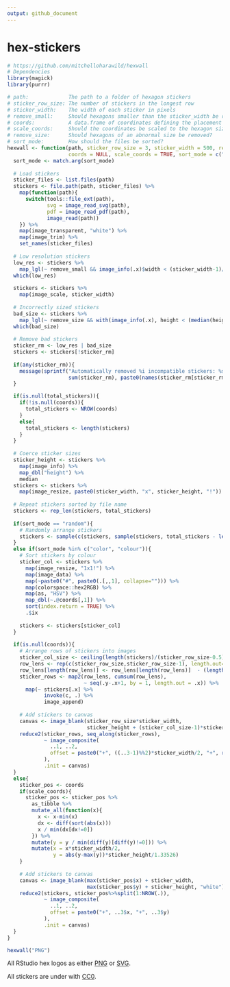 ```yaml
---
output: github_document
---
```


# hex-stickers
 
```r
# https://github.com/mitchelloharawild/hexwall
# Dependencies
library(magick)
library(purrr)

# path:             The path to a folder of hexagon stickers
# sticker_row_size: The number of stickers in the longest row
# sticker_width:    The width of each sticker in pixels
# remove_small:     Should hexagons smaller than the sticker_width be removed?
# coords:           A data.frame of coordinates defining the placement of hexagons
# scale_coords:     Should the coordinates be scaled to the hexagon size?
# remove_size:      Should hexagons of an abnormal size be removed?
# sort_mode:        How should the files be sorted?
hexwall <- function(path, sticker_row_size = 3, sticker_width = 500, remove_small = TRUE, total_stickers = NULL, remove_size = TRUE,
                    coords = NULL, scale_coords = TRUE, sort_mode = c("filename", "random", "color", "colour")){
  sort_mode <- match.arg(sort_mode)
  
  # Load stickers
  sticker_files <- list.files(path)
  stickers <- file.path(path, sticker_files) %>% 
    map(function(path){
      switch(tools::file_ext(path),
             svg = image_read_svg(path),
             pdf = image_read_pdf(path),
             image_read(path))
    }) %>%
    map(image_transparent, "white") %>%
    map(image_trim) %>%
    set_names(sticker_files)
  
  # Low resolution stickers
  low_res <- stickers %>%
    map_lgl(~ remove_small && image_info(.x)$width < (sticker_width-1)/2 && image_info(.x)$format != "svg")
  which(low_res)
  
  stickers <- stickers %>%
    map(image_scale, sticker_width)
  
  # Incorrectly sized stickers
  bad_size <- stickers %>%
    map_lgl(~ remove_size && with(image_info(.x), height < (median(height)-2) | height > (median(height) + 2)))
  which(bad_size)
  
  # Remove bad stickers
  sticker_rm <- low_res | bad_size
  stickers <- stickers[!sticker_rm]
  
  if(any(sticker_rm)){
    message(sprintf("Automatically removed %i incompatible stickers: %s",
                    sum(sticker_rm), paste0(names(sticker_rm[sticker_rm]), collapse = ", ")))
  }

  if(is.null(total_stickers)){
    if(!is.null(coords)){
      total_stickers <- NROW(coords)      
    }
    else{
      total_stickers <- length(stickers)
    }
  }
  
  # Coerce sticker sizes
  sticker_height <- stickers %>%
    map(image_info) %>%
    map_dbl("height") %>%
    median
  stickers <- stickers %>%
    map(image_resize, paste0(sticker_width, "x", sticker_height, "!"))
  
  # Repeat stickers sorted by file name
  stickers <- rep_len(stickers, total_stickers)
  
  if(sort_mode == "random"){
    # Randomly arrange stickers
    stickers <- sample(c(stickers, sample(stickers, total_stickers - length(stickers), replace = TRUE))) 
  }
  else if(sort_mode %in% c("color", "colour")){
    # Sort stickers by colour
    sticker_col <- stickers %>% 
      map(image_resize, "1x1!") %>%
      map(image_data) %>%
      map(~paste0("#", paste0(.[,,1], collapse=""))) %>%
      map(colorspace::hex2RGB) %>%
      map(as, "HSV") %>%
      map_dbl(~.@coords[,1]) %>%
      sort(index.return = TRUE) %>%
      .$ix
    
    stickers <- stickers[sticker_col]
  }
  
  if(is.null(coords)){
    # Arrange rows of stickers into images
    sticker_col_size <- ceiling(length(stickers)/(sticker_row_size-0.5))
    row_lens <- rep(c(sticker_row_size,sticker_row_size-1), length.out=sticker_col_size)
    row_lens[length(row_lens)] <- row_lens[length(row_lens)]  - (length(stickers) - sum(row_lens))
    sticker_rows <- map2(row_lens, cumsum(row_lens),
                         ~ seq(.y-.x+1, by = 1, length.out = .x)) %>%
      map(~ stickers[.x] %>%
            invoke(c, .) %>%
            image_append)
    
    # Add stickers to canvas
    canvas <- image_blank(sticker_row_size*sticker_width, 
                          sticker_height + (sticker_col_size-1)*sticker_height/1.33526, "white")
    reduce2(sticker_rows, seq_along(sticker_rows), 
            ~ image_composite(
              ..1, ..2,
              offset = paste0("+", ((..3-1)%%2)*sticker_width/2, "+", round((..3-1)*sticker_height/1.33526))
            ),
            .init = canvas)
  }
  else{
    sticker_pos <- coords
    if(scale_coords){
      sticker_pos <- sticker_pos %>% 
        as_tibble %>%
        mutate_all(function(x){
          x <- x-min(x)
          dx <- diff(sort(abs(x)))
          x / min(dx[dx!=0])
        }) %>%
        mutate(y = y / min(diff(y)[diff(y)!=0])) %>%
        mutate(x = x*sticker_width/2,
               y = abs(y-max(y))*sticker_height/1.33526)
    }
    
    # Add stickers to canvas
    canvas <- image_blank(max(sticker_pos$x) + sticker_width, 
                          max(sticker_pos$y) + sticker_height, "white")
    reduce2(stickers, sticker_pos%>%split(1:NROW(.)), 
            ~ image_composite(
              ..1, ..2,
              offset = paste0("+", ..3$x, "+", ..3$y)
            ),
            .init = canvas)
  }
}

hexwall("PNG")
```

All RStudio hex logos as either [PNG](PNG/#readme) or [SVG](SVG/#readme).

All stickers are under with [CC0](LICENSE.md).
